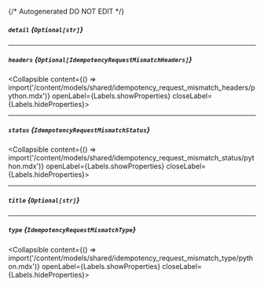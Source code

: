 {/* Autogenerated DO NOT EDIT  */}

##### `detail` *{`Optional[str]`}*

---
##### `headers` *{`Optional[IdempotencyRequestMismatchHeaders]`}*
<Collapsible content={() => import('/content/models/shared/idempotency_request_mismatch_headers/python.mdx')} openLabel={Labels.showProperties} closeLabel={Labels.hideProperties}>
</Collapsible>

---
##### `status` *{`IdempotencyRequestMismatchStatus`}*
<Collapsible content={() => import('/content/models/shared/idempotency_request_mismatch_status/python.mdx')} openLabel={Labels.showProperties} closeLabel={Labels.hideProperties}>
</Collapsible>

---
##### `title` *{`Optional[str]`}*

---
##### `type` *{`IdempotencyRequestMismatchType`}*
<Collapsible content={() => import('/content/models/shared/idempotency_request_mismatch_type/python.mdx')} openLabel={Labels.showProperties} closeLabel={Labels.hideProperties}>
</Collapsible>


